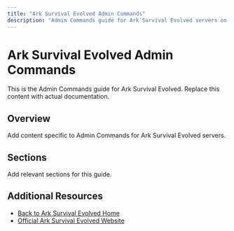 ```yaml
---
title: "Ark Survival Evolved Admin Commands"
description: "Admin Commands guide for Ark Survival Evolved servers on XGamingServer"
---
```


# Ark Survival Evolved Admin Commands

This is the Admin Commands guide for Ark Survival Evolved. Replace this content with actual documentation.

## Overview

Add content specific to Admin Commands for Ark Survival Evolved servers.

## Sections

Add relevant sections for this guide.

## Additional Resources

- [Back to Ark Survival Evolved Home](./index)
- [Official Ark Survival Evolved Website](https://example.com)
